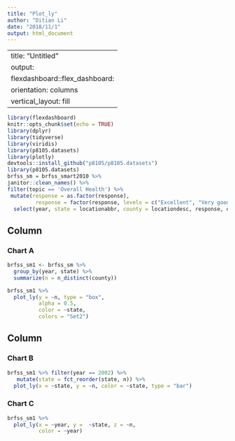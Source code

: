 ```yaml
---
title: "Plot_ly"
author: "Ditian Li"
date: "2018/11/1"
output: html_document
---
```


---
title: "Untitled"
output: 
  flexdashboard::flex_dashboard:
    orientation: columns
    vertical_layout: fill
---

```r
library(flexdashboard)
knitr::opts_chunk$set(echo = TRUE)
library(dplyr)
library(tidyverse)
library(viridis)
library(p8105.datasets)
library(plotly)
devtools::install_github("p8105/p8105.datasets")
library(p8105.datasets)
brfss_sm = brfss_smart2010 %>%
janitor::clean_names() %>%
filter(topic == 'Overall Health') %>%
 mutate(response = as.factor(response),
         response = factor(response, levels = c("Excellent", "Very good", "Good", "Fair", "Poor"))) %>% 
  select(year, state = locationabbr, county = locationdesc, response, everything()) 
```

Column {data-width=650}
-----------------------------------------------------------------------

### Chart A

```r
brfss_sm1 <- brfss_sm %>% 
  group_by(year, state) %>% 
  summarize(n = n_distinct(county)) 

brfss_sm1 %>% 
  plot_ly(y = ~n, type = "box",
          alpha = 0.5, 
          color = ~state,
          colors = "Set2")
```

Column {data-width=350}
-----------------------------------------------------------------------

### Chart B

```r
brfss_sm1 %>% filter(year == 2002) %>%   
   mutate(state = fct_reorder(state, n)) %>% 
  plot_ly(x = ~state, y = ~n, color = ~state, type = "bar")
```

### Chart C

```r
brfss_sm1 %>% 
  plot_ly(x = ~year, y =  ~state, z = ~n,
          color = ~year)
```